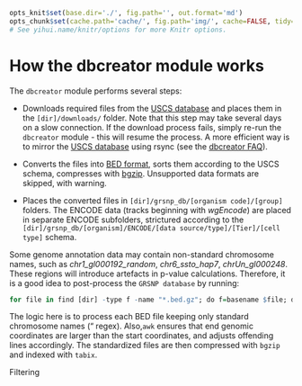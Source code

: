 ```r

opts_knit$set(base.dir='./', fig.path='', out.format='md')
opts_chunk$set(cache.path='cache/', fig.path='img/', cache=FALSE, tidy=TRUE, fig.keep='high', echo=TRUE, dpi=300, out.width=700, prompt=TRUE, comment='##', results='markup', eval=FALSE)
# See yihui.name/knitr/options for more Knitr options.
```

How the dbcreator module works
========================================================

The `dbcreator` module performs several steps:

* Downloads required files from the [USCS database](http://hgdownload.cse.ucsc.edu/goldenPath/hg19/database/) and places them in the `[dir]/downloads/` folder. Note that this step may take several days on a slow connection. If the download process fails, simply re-run the `dbcreator` module - this will resume the process. A more efficient way is to mirror the [USCS database](http://hgdownload.cse.ucsc.edu/goldenPath/hg19/database/) using rsync (see the [dbcreator FAQ](dbcreatorFAQ.md)).

* Converts the files into [BED format](http://genome.ucsc.edu/FAQ/FAQformat.html#format1), sorts them according to the USCS schema, compresses with [bgzip](http://samtools.sourceforge.net/tabix.shtml). Unsupported data formats are skipped, with warning.

* Places the converted files in `[dir]/grsnp_db/[organism code]/[group]` folders. The ENCODE data (tracks beginning with *wgEncode*) are placed in separate ENCODE subfolders, strictured according to the `[dir]/grsnp_db/[organism]/ENCODE/[data source/type]/[Tier]/[cell type]` schema.

Some genome annotation data may contain non-standard chromosome names, such as *chr1_gl000192_random*, *chr6_ssto_hap7*, *chrUn_gl000248*. These regions will introduce artefacts in p-value calculations. Therefore, it is a good idea to post-process the `GRSNP database` by running:

```r
for file in find [dir] -type f -name "*.bed.gz"; do f=basename $file; d=dirname $file; echo $file; zcat $file | grep "\bchr[0-9XYM][^_]\b" | awk 'BEGIN {OFS="\t"} { if ( $3 <= $2) { print $1, $2, $2+1, $4, $5, $6 } else { print $0 } }' | sort -k1,1 -k2,2n -k3,3n | uniq > $d/${f%???} && rm $file; bgzip ${file%???} && tabix $file; done
```

The logic here is to process each BED file keeping only standard chromosome names ("\bchr[0-9XYM][^_]\b" regex). Also,`awk` ensures that end genomic coordinates are larger than the start coordinates, and adjusts offending lines accordingly. The standardized files are then compressed with `bgzip` and indexed with `tabix`.

Filtering 